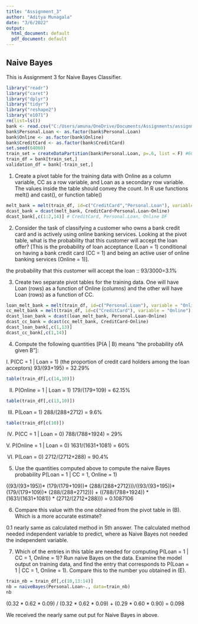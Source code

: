 ---
title: "Assignment_3"
author: "Aditya Munagala"
date: "3/6/2022"
output:
  html_document: default
  pdf_document: default
---
##  Naive Bayes

This is Assignment 3 for Naive Bayes Classifier.


```{r bank}
library("readr")
library("caret")
library("dplyr")
library("tidyr")
library("reshape2")
library("e1071")
rm(list=ls())
bank <- read.csv("C:/Users/amuna/OneDrive/Documents/Assignments/assignment 3/UniversalBank.csv ")
bank$Personal.Loan <- as.factor(bank$Personal.Loan)
bank$Online <- as.factor(bank$Online)
bank$CreditCard <- as.factor(bank$CreditCard)
set.seed(64060)
train_set = createDataPartition(bank$Personal.Loan, p=.6, list = F) #60% train
train_df = bank[train_set,]
validation_df = bank[-train_set,]
```

1. Create a pivot table for the training data with Online as a column variable, CC as a row variable, and Loan as a secondary row variable. The values inside the table should convey the count. In R use functions melt() and cast(), or function table()

```{r pivot}
melt_bank = melt(train_df, id=c("CreditCard","Personal.Loan"), variable = "Online") # elongated DF to reshape id, var into $value 
dcast_bank = dcast(melt_bank, CreditCard+Personal.Loan~Online)
dcast_bank[,c(1:2,14)] # CreditCard, Personal.Loan, Online DF
```

2. Consider the task of classifying a customer who owns a bank credit card and is actively using online banking services. Looking at the pivot table, what is the probability that this customer will accept the loan offer? [This is the probability of loan acceptance (Loan = 1) conditional on having a bank credit card (CC = 1) and being an active user of online banking services (Online = 1)].

the probability that this customer will accept the loan :: 93/3000=3.1%

3. Create two separate pivot tables for the training data. One will have Loan (rows) as a function of Online (columns) and the other will have Loan (rows) as a function of CC.

```{r pivotTables}
loan_melt_bank = melt(train_df, id=c("Personal.Loan"), variable = "Online")
cc_melt_bank = melt(train_df, id=c("CreditCard"), variable = "Online")
dcast_loan_bank = dcast(loan_melt_bank, Personal.Loan~Online)
dcast_cc_bank = dcast(cc_melt_bank, CreditCard~Online)
dcast_loan_bank[,c(1,13)]
dcast_cc_bank[,c(1,14)]
```

4. Compute the following quantities [P(A | B) means "the probability ofA given B"]: 

I. P(CC = 1 | Loan = 1) (the proportion of credit card holders among the loan acceptors)
93/(93+195) = 32.29%
```{r loanAcceptors}
table(train_df[,c(14,10)])
```
II. P(Online = 1 | Loan = 1)
179/(179+109) = 62.15%
```{r subtask2}
table(train_df[,c(13,10)])
```
III. P(Loan = 1)
288/(288+2712) = 9.6%
```{r subtask3}
table(train_df[c(10)])
```
IV.  P(CC = 1 | Loan = 0) 
788/(788+1924) = 29% 

V. P(Online = 1 | Loan = 0)
1631/(1631+1081) = 60%

VI. P(Loan = 0)
2712/(2712+288) = 90.4% 

5. Use the quantities computed above to compute the naive Bayes probability P(Loan = 1 | CC = 1, Online = 1)

((93/(93+195))* (179/(179+109))* (288/(288+2712)))/((93/(93+195))* (179/(179+109))* (288/(288+2712))) + ((788/(788+1924)) * (1631/(1631+1081)) * (2712/(2712+288))) = 0.1087106


6. Compare this value with the one obtained from the pivot table in (B). Which is a more accurate estimate?

0.1 nearly same as calculated method in 5th answer. The calculated method needed independent variable to predict, where as Naive Bayes not needed the independent variable.


7. Which of the entries in this table are needed for computing P(Loan = 1 | CC = 1, Online = 1)? Run naive Bayes on the data. Examine the model output on training data, and find the entry that corresponds to P(Loan = 1 | CC = 1, Online = 1). Compare this to the number you obtained in (E).

```{r naivebayes}
train_nb = train_df[,c(10,13:14)]
nb = naiveBayes(Personal.Loan~., data=train_nb)
nb
```

(0.32 * 0.62 * 0.09) / (0.32 * 0.62 * 0.09) + (0.29 * 0.60 * 0.90)  = 0.098

We received the nearly same out put for Naive Bayes in above.  

